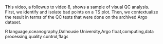 This video, a followup to video 8, shows a sample of visual QC analysis.  First, we identify and isolate bad points on a TS plot.  Then, we contextualize the result in terms of the QC tests that were done on the archived Argo dataset.

R language,oceanography,Dalhousie University,Argo float,computing,data processing,quality control,flags


